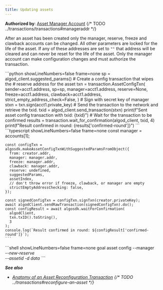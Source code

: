 ```yaml
---
title: Updating assets
---
```



**Authorized by**: [Asset Manager Account](FUTURELINK)
{/* TODO ../transactions/transactions#manageraddr */}

After an asset has been created only the manager, reserve, freeze and clawback accounts can be changed. All other parameters are locked for the life of the asset. If any of these addresses are set to `""` that address will be cleared and can never be reset for the life of the asset. Only the manager account can make configuration changes and must authorize the transaction.

<Tabs syncKey='lang'>
  <TabItem label='Python' icon='seti:python'>
    ```python showLineNumbers=false frame=none
    sp = algod_client.suggested_params()
	# Create a config transaction that wipes the
	# reserve address for the asset
	txn = transaction.AssetConfigTxn(
	    sender=acct1.address,
	    sp=sp,
	    manager=acct1.address,
	    reserve=None,
	    freeze=acct1.address,
	    clawback=acct1.address,
	    strict_empty_address_check=False,
	)
	# Sign with secret key of manager
	stxn = txn.sign(acct1.private_key)
	# Send the transaction to the network and retrieve the txid.
	txid = algod_client.send_transaction(stxn)
	print(f"Sent asset config transaction with txid: {txid}")
	# Wait for the transaction to be confirmed
	results = transaction.wait_for_confirmation(algod_client, txid, 4)
	print(f"Result confirmed in round: {results['confirmed-round']}")
    ```
  </TabItem>
  <TabItem label='JavaScript' icon='seti:typescript'>
    ```typescript showLineNumbers=false frame=none
    const manager = accounts[1];
	
	const configTxn = algosdk.makeAssetConfigTxnWithSuggestedParamsFromObject({
	  from: creator.addr,
	  manager: manager.addr,
	  freeze: manager.addr,
	  clawback: manager.addr,
	  reserve: undefined,
	  suggestedParams,
	  assetIndex,
	  // don't throw error if freeze, clawback, or manager are empty
	  strictEmptyAddressChecking: false,
	});
	
	const signedConfigTxn = configTxn.signTxn(creator.privateKey);
	await algodClient.sendRawTransaction(signedConfigTxn).do();
	const configResult = await algosdk.waitForConfirmation(
	  algodClient,
	  txn.txID().toString(),
	  3
	);
	console.log(`Result confirmed in round: ${configResult['confirmed-round']}`);
    ```
  </TabItem>
  <TabItem label='Goal' icon='seti:laptop'>
    ```shell showLineNumbers=false frame=none
    goal asset config  --manager <address> --new-reserve <address> --assetid <asset-id> -d data
    ```
  </TabItem>
</Tabs>

**See also**

- [Anatomy of an Asset Reconfiguration Transaction](FUTURELINK)
{/* TODO ../transactions#reconfigure-an-asset */}
